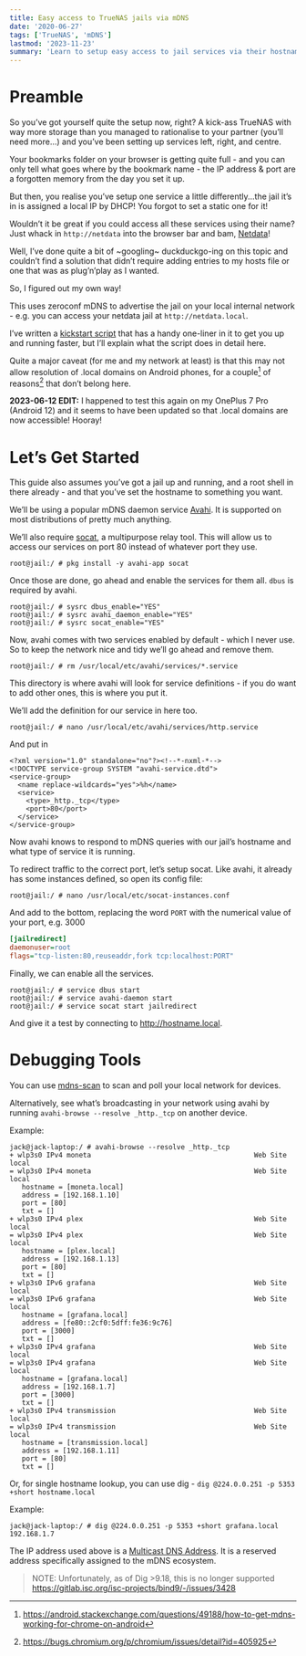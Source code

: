 ```yaml
---
title: Easy access to TrueNAS jails via mDNS
date: '2020-06-27'
tags: ['TrueNAS', 'mDNS']
lastmod: '2023-11-23'
summary: 'Learn to setup easy access to jail services via their hostname, using mDNS.'
---
```


<TOCInline toc={props.toc} asDisclosure />

# Preamble

So you’ve got yourself quite the setup now, right? A kick-ass TrueNAS with way more storage than you managed to rationalise to your partner (you’ll need more...) and you’ve been setting up services left, right, and centre.

Your bookmarks folder on your browser is getting quite full - and you can only tell what goes where by the bookmark name - the IP address & port are a forgotten memory from the day you set it up.

But then, you realise you’ve setup one service a little differently...the jail it’s in is assigned a local IP by DHCP! You forgot to set a static one for it!

Wouldn’t it be great if you could access all these services using their name? Just whack in `http://netdata` into the browser bar and bam, [Netdata](https://www.netdata.cloud/)!

Well, I’ve done quite a bit of ~googling~ duckduckgo-ing on this topic and couldn’t find a solution that didn’t require adding entries to my hosts file or one that was as plug’n’play as I wanted.

So, I figured out my own way!

This uses zeroconf mDNS to advertise the jail on your local internal network - e.g. you can access your netdata jail at `http://netdata.local`.

I’ve written a [kickstart script](https://gist.github.com/jack828/b8375b16b6fb9eae52201d4deb563ab7) that has a handy one-liner in it to get you up and running faster, but I’ll explain what the script does in detail here.

Quite a major caveat (for me and my network at least) is that this may not allow resolution of .local domains on Android phones, for a couple[^1] of reasons[^2] that don’t belong here.

**2023-06-12 EDIT:** I happened to test this again on my OnePlus 7 Pro (Android 12) and it seems to have been updated so that .local domains are now accessible! Hooray!

# Let’s Get Started

This guide also assumes you’ve got a jail up and running, and a root shell in there already - and that you’ve set the hostname to something you want.

We’ll be using a popular mDNS daemon service [Avahi](http://avahi.org/). It is supported on most distributions of pretty much anything.

We’ll also require [socat](http://www.dest-unreach.org/socat/), a multipurpose relay tool. This will allow us to access our services on port 80 instead of whatever port they use.

```
root@jail:/ # pkg install -y avahi-app socat
```

Once those are done, go ahead and enable the services for them all. `dbus` is required by avahi.

```
root@jail:/ # sysrc dbus_enable="YES"
root@jail:/ # sysrc avahi_daemon_enable="YES"
root@jail:/ # sysrc socat_enable="YES"
```

Now, avahi comes with two services enabled by default - which I never use. So to keep the network nice and tidy we’ll go ahead and remove them.

```
root@jail:/ # rm /usr/local/etc/avahi/services/*.service
```

This directory is where avahi will look for service definitions - if you do want to add other ones, this is where you put it.

We’ll add the definition for our service in here too.

```
root@jail:/ # nano /usr/local/etc/avahi/services/http.service
```

And put in

```xml:http.service showLineNumbers
<?xml version="1.0" standalone="no"?><!--*-nxml-*-->
<!DOCTYPE service-group SYSTEM "avahi-service.dtd">
<service-group>
  <name replace-wildcards="yes">%h</name>
  <service>
    <type>_http._tcp</type>
    <port>80</port>
  </service>
</service-group>
```

Now avahi knows to respond to mDNS queries with our jail’s hostname and what type of service it is running.

To redirect traffic to the correct port, let’s setup socat. Like avahi, it already has some instances defined, so open its config file:

```
root@jail:/ # nano /usr/local/etc/socat-instances.conf
```

And add to the bottom, replacing the word `PORT` with the numerical value of your port, e.g. 3000

```ini {3}
[jailredirect]
daemonuser=root
flags="tcp-listen:80,reuseaddr,fork tcp:localhost:PORT"
```

Finally, we can enable all the services.

```
root@jail:/ # service dbus start
root@jail:/ # service avahi-daemon start
root@jail:/ # service socat start jailredirect
```

And give it a test by connecting to http://hostname.local.

# Debugging Tools

You can use [mdns-scan](https://github.com/alteholz/mdns-scan) to scan and poll your local network for devices.

Alternatively, see what’s broadcasting in your network using avahi by running `avahi-browse --resolve _http._tcp` on another device.

Example:

```
jack@jack-laptop:/ # avahi-browse --resolve _http._tcp
+ wlp3s0 IPv4 moneta                                        Web Site             local
= wlp3s0 IPv4 moneta                                        Web Site             local
   hostname = [moneta.local]
   address = [192.168.1.10]
   port = [80]
   txt = []
+ wlp3s0 IPv4 plex                                          Web Site             local
= wlp3s0 IPv4 plex                                          Web Site             local
   hostname = [plex.local]
   address = [192.168.1.13]
   port = [80]
   txt = []
+ wlp3s0 IPv6 grafana                                       Web Site             local
= wlp3s0 IPv6 grafana                                       Web Site             local
   hostname = [grafana.local]
   address = [fe80::2cf0:5dff:fe36:9c76]
   port = [3000]
   txt = []
+ wlp3s0 IPv4 grafana                                       Web Site             local
= wlp3s0 IPv4 grafana                                       Web Site             local
   hostname = [grafana.local]
   address = [192.168.1.7]
   port = [3000]
   txt = []
+ wlp3s0 IPv4 transmission                                  Web Site             local
= wlp3s0 IPv4 transmission                                  Web Site             local
   hostname = [transmission.local]
   address = [192.168.1.11]
   port = [80]
   txt = []
```

Or, for single hostname lookup, you can use dig - `dig @224.0.0.251 -p 5353 +short hostname.local`

Example:

```
jack@jack-laptop:/ # dig @224.0.0.251 -p 5353 +short grafana.local
192.168.1.7
```

The IP address used above is a [Multicast DNS Address](https://en.wikipedia.org/wiki/Multicast_DNS).
It is a reserved address specifically assigned to the mDNS ecosystem.

> NOTE: Unfortunately, as of Dig >9.18, this is no longer supported https://gitlab.isc.org/isc-projects/bind9/-/issues/3428

[^1]: https://android.stackexchange.com/questions/49188/how-to-get-mdns-working-for-chrome-on-android
[^2]: https://bugs.chromium.org/p/chromium/issues/detail?id=405925
